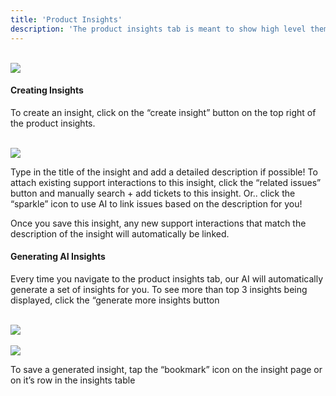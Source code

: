 ```yaml
---
title: 'Product Insights'
description: 'The product insights tab is meant to show high level themes and trends after analyzing all the support tickets that exist within the Assembly system. '
---
```

<br/>
<img
  style={{ borderRadius: '0.5rem' }}
  src="../../images/Product_Insights_Home.png"
/>
<br/>

#### Creating Insights

To create an insight, click on the “create insight” button on the top right of the product insights. 

<br/>
<img
  style={{ borderRadius: '0.5rem' }}
  src="../../images/Create_ProductInsight.png"
/>
<br/>

Type in the title of the insight and add a detailed description if possible! To attach existing support interactions to this insight, click the “related issues” button and manually search + add tickets to this insight. Or.. click the “sparkle” icon to use AI to link issues based on the description for you!

Once you save this insight, any new support interactions that match the description of the insight will automatically be linked.

#### Generating AI Insights

Every time you navigate to the product insights tab, our AI will automatically generate a set of insights for you. To see more than top 3 insights being displayed, click the “generate more insights button

<br/>
<img
  style={{ borderRadius: '0.5rem' }}
  src="../../images/Suggest_AI_Insights.png"
/>
<br/>

<br/>
<img
  style={{ borderRadius: '0.5rem' }}
  src="../../images/Full_AI_Insights.png"
/>
<br/>

To save a generated insight, tap the “bookmark” icon on the insight page or on it’s row in the insights table